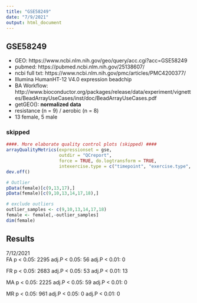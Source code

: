 ```yaml
---
title: "GSE58249"
date: "7/9/2021"
output: html_document
---
```

## GSE58249

- GEO: https://www.ncbi.nlm.nih.gov/geo/query/acc.cgi?acc=GSE58249
- pubmed: https://pubmed.ncbi.nlm.nih.gov/25138607/
- ncbi full txt: https://www.ncbi.nlm.nih.gov/pmc/articles/PMC4200377/
- Illumina HumanHT-12 V4.0 expression beadchip
- BA Workflow: http://www.bioconductor.org/packages/release/data/experiment/vignettes/BeadArrayUseCases/inst/doc/BeadArrayUseCases.pdf
- getGEO(): **normalized data**
- resistance (n = 9) / aerobic (n = 8)
- 13 female, 5 male  



### skipped
```r
####. More elaborate quality control plots (skipped) ####
arrayQualityMetrics(expressionset = gse,
                    outdir = "QCreport",
                    force = TRUE, do.logtransform = TRUE,
                    intexercise.type = c("timepoint", "exercise.type", "gender"))
dev.off()

# Outlier
pData(female)[c(9,13,17),]
pData(female)[c(9,10,13,14,17,18),]

# exclude outliers
outlier_samples <- c(9,10,13,14,17,18)
female <- female[,-outlier_samples]
dim(female)
```


## Results
7/12/2021  
FA 
p < 0.05: 2295 
adj.P < 0.05: 56 
adj.P < 0.01: 0 

FR 
p < 0.05: 2683 
adj.P < 0.05: 53 
adj.P < 0.01: 13 

MA 
p < 0.05: 2225 
adj.P < 0.05: 59 
adj.P < 0.01: 0 

MR 
p < 0.05: 961 
adj.P < 0.05: 0 
adj.P < 0.01: 0